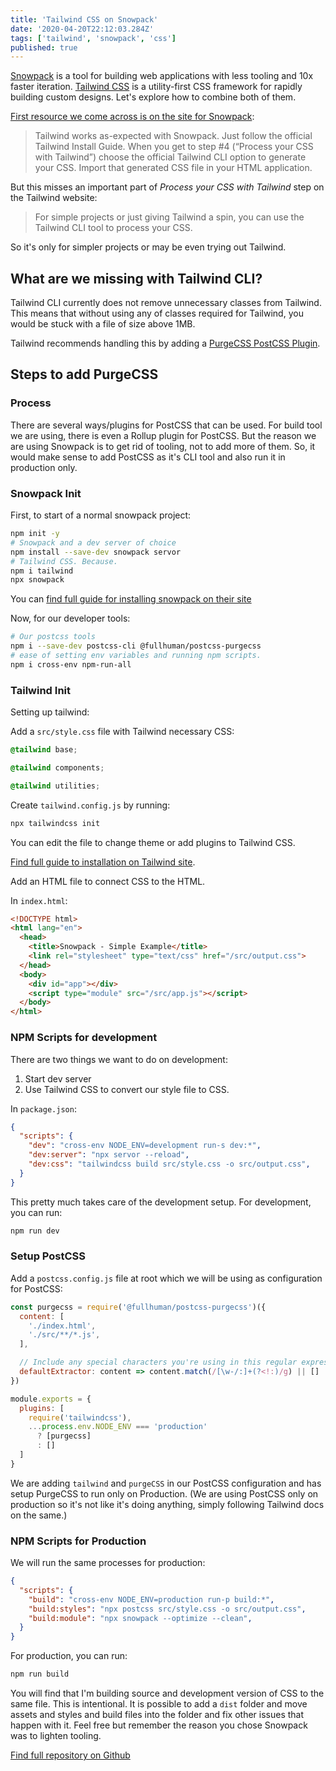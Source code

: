 ```yaml
---
title: 'Tailwind CSS on Snowpack'
date: '2020-04-20T22:12:03.284Z'
tags: ['tailwind', 'snowpack', 'css']
published: true
---
```

[Snowpack](https://www.snowpack.dev/) is a tool for building web applications with less tooling and 10x faster iteration. [Tailwind CSS](https://tailwindcss.com/) is a utility-first CSS framework for
rapidly building custom designs. Let's explore how to combine both of them.

[First resource we come across is on the site for Snowpack](https://www.snowpack.dev/#tailwind-css):

> Tailwind works as-expected with Snowpack. Just follow the official Tailwind Install Guide. When you get to step #4 (“Process your CSS with Tailwind”) choose the official Tailwind CLI option to generate your CSS. Import that generated CSS file in your HTML application.

But this misses an important part of _Process your CSS with Tailwind_ step on the Tailwind website:

> For simple projects or just giving Tailwind a spin, you can use the Tailwind CLI tool to process your CSS.

So it's only for simpler projects or may be even trying out Tailwind. 

## What are we missing with Tailwind CLI?

Tailwind CLI currently does not remove unnecessary classes from Tailwind. This means that without using any of classes required for Tailwind, you would be stuck with a file of size above 1MB. 

Tailwind recommends handling this by adding a [PurgeCSS PostCSS Plugin](https://purgecss.com/).

## Steps to add PurgeCSS

### Process

There are several ways/plugins for PostCSS that can be used. For build tool we are using, there is even a Rollup plugin for PostCSS. But the reason we are using Snowpack is to get rid of tooling, not to add more of them. So, it would make sense to add PostCSS as it's CLI tool and also run it in production only. 

### Snowpack Init

First, to start of a normal snowpack project:

```bash
npm init -y
# Snowpack and a dev server of choice
npm install --save-dev snowpack servor
# Tailwind CSS. Because.
npm i tailwind 
npx snowpack
```
You can [find full guide for installing snowpack on their site](https://www.snowpack.dev/#installing-snowpack)

Now, for our developer tools:

```bash
# Our postcss tools
npm i --save-dev postcss-cli @fullhuman/postcss-purgecss
# ease of setting env variables and running npm scripts.
npm i cross-env npm-run-all
```

### Tailwind Init

Setting up tailwind:

Add a `src/style.css` file with Tailwind necessary CSS:

```css
@tailwind base;

@tailwind components;

@tailwind utilities;
```

Create `tailwind.config.js` by running:

```bash
npx tailwindcss init
```
You can edit the file to change theme or add plugins to Tailwind CSS.

[Find full guide to installation on Tailwind site](https://tailwindcss.com/docs/installation).

Add an HTML file to connect CSS to the HTML.

In `index.html`:

```html
<!DOCTYPE html>
<html lang="en">
  <head>
    <title>Snowpack - Simple Example</title>
    <link rel="stylesheet" type="text/css" href="/src/output.css">
  </head>
  <body>
    <div id="app"></div>
    <script type="module" src="/src/app.js"></script>
  </body>
</html>
```

### NPM Scripts for development

There are two things we want to do on development:

1. Start dev server
2. Use Tailwind CSS to convert our style file to CSS.

In `package.json`:

```json
{
  "scripts": {
    "dev": "cross-env NODE_ENV=development run-s dev:*",
    "dev:server": "npx servor --reload",
    "dev:css": "tailwindcss build src/style.css -o src/output.css",
  }
}
```

This pretty much takes care of the development setup. For development, you can run:

```bash
npm run dev
```

### Setup PostCSS

Add a `postcss.config.js` file at root which we will be using as configuration for PostCSS:

```javascript
const purgecss = require('@fullhuman/postcss-purgecss')({
  content: [
    './index.html',
    './src/**/*.js',
  ],

  // Include any special characters you're using in this regular expression
  defaultExtractor: content => content.match(/[\w-/:]+(?<!:)/g) || []
})

module.exports = {
  plugins: [
    require('tailwindcss'),
    ...process.env.NODE_ENV === 'production'
      ? [purgecss]
      : []
  ]
}
```

We are adding `tailwind` and `purgeCSS` in our PostCSS configuration and has setup PurgeCSS to run only on Production. (We are using PostCSS only on production so it's not like it's doing anything, simply following Tailwind docs on the same.)

### NPM Scripts for Production

We will run the same processes for production:

```json
{
  "scripts": {
    "build": "cross-env NODE_ENV=production run-p build:*",
    "build:styles": "npx postcss src/style.css -o src/output.css",
    "build:module": "npx snowpack --optimize --clean",
  }
}
```

For production, you can run:
```bash
npm run build
```

You will find that I'm building source and development version of CSS to the same file. This is intentional. It is possible to add a `dist` folder and move assets and styles and build files into the folder and fix other issues that happen with it. Feel free but remember the reason you chose Snowpack was to lighten tooling.

[Find full repository on Github](https://github.com/agneym/tailwind-snowpack)